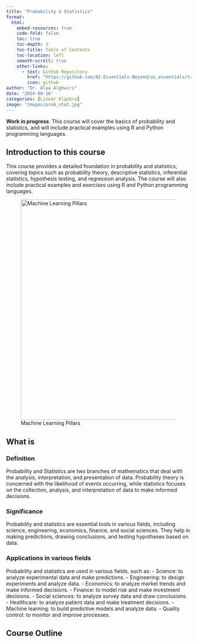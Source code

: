 ```yaml
---
title: "Probability & Statistics"
format:
  html:
    embed-resources: true
    code-fold: false
    toc: true
    toc-depth: 3
    toc-title: Table of Contents
    toc-location: left
    smooth-scroll: true
    other-links: 
      - text: GitHub Repository
        href: "https://github.com/AI-Essentials-Beyond/ai_essentials/tree/main"
        icon: github
author: "Dr. Alaa Alghwiri"
date: "2024-08-16"
categories: [Linear Algebra]
image: "images/prob_stat.jpg"
---
```




**Work in progress**. This course will cover the basics of probability and statistics, and will include practical examples using R and Python programming languages.

## Introduction to this course
This course provides a detailed foundation in probability and statistics, covering topics such as probability theory, descriptive statistics, inferential statistics, hypothesis testing, and regression analysis. The course will also include practical examples and exercises using R and Python programming languages.

![Machine Learning Pillars](images/machine_learning_pillars_prob_stats.png){width=600}

## What is 

### Definition
Probability and Statistics are two branches of mathematics that deal with the analysis, interpretation, and presentation of data. Probability theory is concerned with the likelihood of events occurring, while statistics focuses on the collection, analysis, and interpretation of data to make informed decisions.

### Significance
Probability and statistics are essential tools in various fields, including science, engineering, economics, finance, and social sciences. They help in making predictions, drawing conclusions, and testing hypotheses based on data.

### Applications in various fields
Probability and statistics are used in various fields, such as:
- Science: to analyze experimental data and make predictions.
- Engineering: to design experiments and analyze data.
- Economics: to analyze market trends and make informed decisions.
- Finance: to model risk and make investment decisions.
- Social sciences: to analyze survey data and draw conclusions.
- Healthcare: to analyze patient data and make treatment decisions.
- Machine learning: to build predictive models and analyze data.
- Quality control: to monitor and improve processes.


## Course Outline

